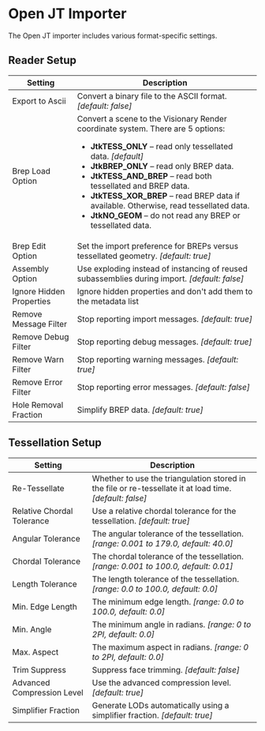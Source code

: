 # Open JT Importer

The Open JT importer includes various format-specific settings.

## Reader Setup

| Setting                  | Description                                                                                         |
|--------------------------|-----------------------------------------------------------------------------------------------------|
| Export to Ascii          | Convert a binary file to the ASCII format. *[default: false]* |
| Brep Load Option         | Convert a scene to the Visionary Render coordinate system. There are 5 options:<ul><li>**JtkTESS_ONLY** – read only tessellated data. *[default]*</li><li>**JtkBREP_ONLY** – read only BREP data.</li><li>**JtkTESS_AND_BREP** – read both tessellated and BREP data.</li><li>**JtkTESS_XOR_BREP** – read BREP data if available. Otherwise, read tessellated data.</li><li>**JtkNO_GEOM** – do not read any BREP or tessellated data.</li></ul> |
| Brep Edit Option         | Set the import preference for BREPs versus tessellated geometry. *[default: true]* |
| Assembly Option          | Use exploding instead of instancing of reused subassemblies during import. *[default: false]* |
| Ignore Hidden Properties | Ignore hidden properties and don't add them to the metadata list |
| Remove Message Filter    | Stop reporting import messages. *[default: true]* |
| Remove Debug Filter      | Stop reporting debug messages. *[default: true]* |
| Remove Warn Filter       | Stop reporting warning messages. *[default: true]* |
| Remove Error Filter      | Stop reporting error messages. *[default: false]* |
| Hole Removal Fraction    | Simplify BREP data. *[default: true]* |

## Tessellation Setup

| Setting                    | Description                                                                                         |
|----------------------------|-----------------------------------------------------------------------------------------------------|
| Re-Tessellate              | Whether to use the triangulation stored in the file or re-tessellate it at load time. *[default: false]* |
| Relative Chordal Tolerance | Use a relative chordal tolerance for the tessellation. *[default: true]* |
| Angular Tolerance          | The angular tolerance of the tessellation. *[range: 0.001 to 179.0, default: 40.0]* |
| Chordal Tolerance          | The chordal tolerance of the tessellation. *[range: 0.001 to 100.0, default: 0.01]* |
| Length Tolerance           | The length tolerance of the tessellation. *[range: 0.0 to 100.0, default: 0.0]* |
| Min. Edge Length           | The minimum edge length. *[range: 0.0 to 100.0, default: 0.0]* |
| Min. Angle                 | The minimum angle in radians. *[range: 0 to 2PI, default: 0.0]* |
| Max. Aspect                | The maximum aspect in radians. *[range: 0 to 2PI, default: 0.0]* |
| Trim Suppress              | Suppress face trimming. *[default: false]* |
| Advanced Compression Level | Use the advanced compression level. *[default: true]* |
| Simplifier Fraction        | Generate LODs automatically using a simplifier fraction. *[default: true]* |
